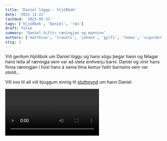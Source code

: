 ```yaml
---
title: 'Daníel lögga - hljóðbók'
date: '2022-11-22'
lastmod: '2023-05-31'
tags: ['hljóðbók', 'Daníel', 'rán']
draft: false
summary: 'Daníel hittir ræningjan og manninn'
authors: ['matthias', 'trausti', 'johann', 'gylfi', 'tomas', 'sigurdor']
stig: 1
---
```


Við gerðum hljóðbók um Daníel löggu og hans sögu þegar hann og
félagar hans leita af ræningja sem var að stela einhverju barni.
Daníel og vinir hans finna ræningjan í húsi hans
á sama tíma kemur faðir barnsins sem var stolið...

Vill svo til að við bjuggum einnig til
[stuttmynd](/verkefni/daniel-stuttmynd) um hann Daníel.

<Video id="Wc0nqlH6s2U" />
